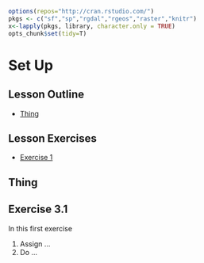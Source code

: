 ```r
options(repos="http://cran.rstudio.com/")
pkgs <- c("sf","sp","rgdal","rgeos","raster","knitr")
x<-lapply(pkgs, library, character.only = TRUE)
opts_chunk$set(tidy=T)
```

# Set Up

## Lesson Outline
- [Thing](#thing)


## Lesson Exercises
- [Exercise 1](#exercise-1)

## Thing


## Exercise 3.1
In this first exercise 

1. Assign ...
2. Do ...

